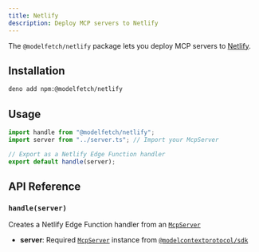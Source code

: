```yaml
---
title: Netlify
description: Deploy MCP servers to Netlify
---
```


The `@modelfetch/netlify` package lets you deploy MCP servers to [Netlify](https://netlify.com).

## Installation

```bash title="Terminal"
deno add npm:@modelfetch/netlify
```

## Usage

```typescript title="netlify/edge-functions/index.ts"
import handle from "@modelfetch/netlify";
import server from "../server.ts"; // Import your McpServer

// Export as a Netlify Edge Function handler
export default handle(server);
```

## API Reference

### `handle(server)`

Creates a Netlify Edge Function handler from an [`McpServer`](https://github.com/modelcontextprotocol/typescript-sdk?tab=readme-ov-file#server)

- **server**: Required [`McpServer`](https://github.com/modelcontextprotocol/typescript-sdk?tab=readme-ov-file#server) instance from [`@modelcontextprotocol/sdk`](https://github.com/modelcontextprotocol/typescript-sdk)
